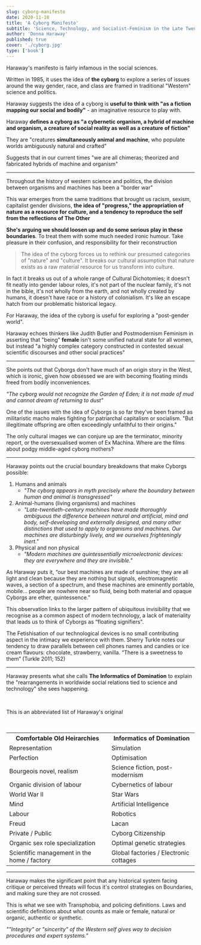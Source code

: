```yaml
---
slug: cyborg-manifesto
date: 2020-11-18
title: 'A Cyborg Manifesto'
subtitle: 'Science, Technology, and Socialist-Feminism in the Late Twentieth Century'
author: 'Donna Haraway'
published: true
cover: './cyborg.jpg'
type: ['book']
---
```


Haraway's manifesto is fairly infamous in the social sciences.

Written in 1985, it uses the idea of **the cyborg** to explore a series of issues around the way gender, race, and class are framed in traditional "Western" science and politics.

Haraway suggests the idea of a cyborg is **useful to think with "as a fiction mapping our social and bodily"**  - an imaginative resource to play with.
    
Haraway **defines a cyborg as "a cybernetic organism, a hybrid of machine and organism, a creature of social reality as well as a creature of fiction"**  
    
They are "creatures **simultaneously animal and machine**, who populate worlds ambiguously natural and crafted"

Suggests that in our current times "we are all chimeras; theorized and fabricated hybrids of machine and organism"

---

Throughout the history of western science and politics, the division between organisms and machines has been a "border war"
    
This war emerges from the same traditions that brought us racism, sexism, capitalist gender divisions, **the idea of "progress," the appropriation of nature as a resource for culture, and a tendency to reproduce the self from the reflections of The Other**
    
**She's arguing we should loosen up and do some serious play in these boundaries**. To treat them with some much needed ironic humour. Take pleasure in their confusion, and responsibility for their reconstruction

> The idea of the cyborg forces us to rethink our presumed categories of "nature" and "culture". It breaks our cultural assumption that nature exists as a raw material resource for us transform into culture.

In fact it breaks us out of a whole range of Cultural Dichotomies; it doesn't fit neatly into gender labour roles, it's not part of the nuclear family, it's not in the bible, it's not wholly from the earth, and not wholly created by humans, it doesn't have race or a history of colonialism. It's like an escape hatch from our problematic historical legacy.

For Haraway, the idea of the cyborg is useful for exploring a "post-gender world".

Haraway echoes thinkers like Judith Butler and Postmodernism Feminism in asserting that "being" __female__ isn't some unified natural state for all women, but instead "a highly complex category constructed in contested sexual scientific discourses and other social practices"

---

She points out that Cyborgs don't have much of an origin story in the West, which is ironic, given how obsessed we are with becoming floating minds freed from bodily inconveniences.

_"The cyborg would not recognize the Garden of Eden; it is not made of mud and cannot dream of returning to dust"_

One of the issues with the idea of Cyborgs is so far they've been framed as militaristic macho males fighting for patriarchal capitalism or socialism. "But illegitimate offspring are often exceedingly unfaithful to their origins."

The only cultural images we can conjure up are the terminator, minority report, or the oversexualised women of Ex Machina.
Where are the films about podgy middle-aged cyborg mothers?

---

Haraway points out the crucial boundary breakdowns that make Cyborgs possible:
1. Humans and animals
    - _"The cyborg appears in myth precisely where the boundary between human and animal is transgressed"_
2. Animal-humans (living organisms) and machines
    - _"Late-twentieth-century machines have made thoroughly ambiguous the difference between natural and artificial, mind and body, self-developing and externally designed, and many other distinctions that used to apply to organisms and machines. Our machines are disturbingly lively, and we ourselves frighteningly inert."_
3. Physical and non physical
    - _"Modern machines are quintessentially microelectronic devices: they are everywhere and they are invisible."_

As Haraway puts it, “our best machines are made of sunshine; they are all light and clean because they are nothing but signals, electromagnetic waves, a section of a spectrum, and these machines are eminently portable, mobile... people are nowhere near so fluid, being both material and opaque Cyborgs are ether, quintessence.”

This observation links to the larger pattern of ubiquitous invisibility that we recognise as a common aspect of modern technology, a lack of materiality that leads us to think of Cyborgs as “floating signifiers".

The Fetishisation of our technological devices is no small contributing aspect in the intimacy we experience with them. Sherry Turkle notes our tendency to draw parallels between cell phones names and candies or ice cream flavours: chocolate, strawberry, vanilla. “There is a sweetness to them” (Turkle 2011; 152)

---

Haraway presents what she calls **The Informatics of Domination** to explain the "rearrangements in worldwide social relations tied to science and technology" she sees happening. 

<br />

<Subtext>This is an abbreviated list of Haraway's original</Subtext>

<br />

<table>
    <tr>
        <th>
        Comfortable Old Heirarchies
        </th>
        <th>
        Informatics of Domination
        </th>
    </tr>
    <tr>
        <td>
        Representation
        </td>
        <td>
        Simulation
        </td>
    </tr>
    <tr>
        <td>
        Perfection
        </td>
        <td>
        Optimisation
        </td>
    </tr>
    <tr>
        <td>
        Bourgeois novel, realism
        </td>
        <td>
        Science fiction, post-modernism
        </td>
    </tr>
    <tr>
        <td>
        Organic division of labour
        </td>
        <td>
        Cybernetics of labour
        </td>
    </tr>
    <tr>
        <td>
        World War II
        </td>
        <td>
        Star Wars
        </td>
    </tr>
    <tr>
        <td>
        Mind
        </td>
        <td>
        Artificial Intelligence
        </td>
    </tr>
    <tr>
        <td>
        Labour
        </td>
        <td>
        Robotics
        </td>
    </tr>
    <tr>
        <td>
        Freud
        </td>
        <td>
        Lacan
        </td>
    </tr>
    <tr>
        <td>
        Private / Public
        </td>
        <td>
        Cyborg Citizenship
        </td>
    </tr>
    <tr>
        <td>
        Organic sex role specialization
        </td>
        <td>
        Optimal genetic strategies
        </td>
    </tr>
    <tr>
        <td>
        Scientific management in the home / factory
        </td>
        <td>
        Global factories / Electronic cottages
        </td>
    </tr>
</table>

---

Haraway makes the significant point that any historical system facing critique or perceived threats will focus it's control strategies on Boundaries, and making sure they are not crossed.

This is what we see with Transphobia, and policing definitions. Laws and scientific definitions about what counts as male or female, natural or organic,  authentic or synthetic.

_""Integrity" or "sincerity" of the Western self gives way to decision procedures and expert systems."_
